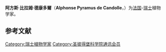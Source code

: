 {{Infobox scientist
|name              = 阿方斯·比拉姆·德康多爾
|image             =Alphonse de Candolle.jpg
|image_size       =150px
|caption           = 
|birth_date        = 1806年10月28日
|birth_place       = [[巴黎|巴黎]]
|death_date        = 1893年4月4日
|death_place       = [[日内瓦|日内瓦]]
|residence         = 
|citizenship       = 
|nationality       = [[法国|法国]]<br/> [[瑞士|瑞士]]
|ethnicity         = 
|field             = [[植物学|植物学]]
|work_institutions =  [[日内瓦大学|日内瓦大学]]
|alma_mater        = 
|doctoral_advisor  = 
|doctoral_students = 
|known_for         = 
|author_abbrev_bot = 
|author_abbrev_zoo = 
|influences        = [[奥古斯丁·彼拉姆斯·德堪多|奥古斯丁·彼拉姆斯·德堪多]]
|influenced        = [[安妮·卡西米尔·普拉姆河·德康多尔|安妮·卡西米尔·普拉姆河·德康多尔]]，[[尼古拉·伊万诺维奇·瓦维洛夫|尼古拉·伊万诺维奇·瓦维洛夫]]
|prizes            = [[林奈奖章|林奈奖章]]
|religion          = 
|footnotes         = 
|signature         =
}}
'''阿方斯·比拉姆·德康多爾'''（'''Alphonse Pyramus de Candolle'''，{{bd|1806年|10月28日|1893年|4月4日|Candolle, Alphonse Louis}}）为[[法国|法国]]-[[瑞士|瑞士]]植物学家。

{{Botanist|A.DC.|阿方斯·比拉姆·德康多爾}}

== 参考文献 ==
{{reflist}}

{{Authority control}}
{{植物学家小作品}}

{{DEFAULTSORT:Candolle, Alphonse Louis Pierre Pyrame}}

[[Category:瑞士植物学家|Category:瑞士植物学家]]
[[Category:圣彼得堡科学院通讯会员|Category:圣彼得堡科学院通讯会员]]